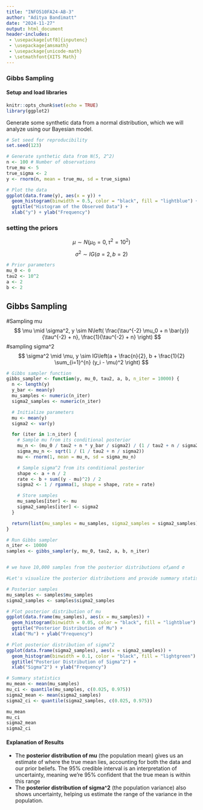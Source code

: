---
title: "INFO510FA24-AB-3"
author: "Aditya Bandimatt"
date: "2024-11-27"
output: html_document
header-includes:  
 - \usepackage[utf8]{inputenc}
 - \usepackage{amsmath} 
 - \usepackage{unicode-math}
 - \setmathfont{XITS Math}
---
### Gibbs Sampling
#### Setup and load libraries  
```{r setup, include=FALSE}
knitr::opts_chunk$set(echo = TRUE)
library(ggplot2)
```

Generate some synthetic data from a normal distribution, which we will analyze
using our Bayesian model.

```{r}
# Set seed for reproducibility
set.seed(123)

# Generate synthetic data from N(5, 2^2)
n <- 100 # Number of observations
true_mu <- 5
true_sigma <- 2
y <- rnorm(n, mean = true_mu, sd = true_sigma)

# Plot the data
ggplot(data.frame(y), aes(x = y)) +
  geom_histogram(binwidth = 0.5, color = "black", fill = "lightblue") +
  ggtitle("Histogram of the Observed Data") +
  xlab("y") + ylab("Frequency")

```

### setting the priors
$$\mu \sim N(\mu_0 = 0, \tau^2 = 10^2)$$
$$\sigma^2 \sim IG(a = 2, b = 2)$$

```{r}
# Prior parameters
mu_0 <- 0
tau2 <- 10^2
a <- 2
b <- 2

```

## Gibbs Sampling
#Sampling mu
$$
\mu \mid \sigma^2, y \sim N\left( \frac{\tau^{-2} \mu_0 + n \bar{y}}{\tau^{-2} + n}, \frac{1}{\tau^{-2} + n} \right)
 $$
#sampling sigma^2
$$
\sigma^2 \mid \mu, y \sim IG\left(a + \frac{n}{2}, b + \frac{1}{2} \sum_{i=1}^{n} (y_i - \mu)^2 \right)
$$

```{r}
# Gibbs sampler function
gibbs_sampler <- function(y, mu_0, tau2, a, b, n_iter = 10000) {
  n <- length(y)
  y_bar <- mean(y)
  mu_samples <- numeric(n_iter)
  sigma2_samples <- numeric(n_iter)

  # Initialize parameters
  mu <- mean(y)
  sigma2 <- var(y)

  for (iter in 1:n_iter) {
    # Sample mu from its conditional posterior
    mu_n <- (mu_0 / tau2 + n * y_bar / sigma2) / (1 / tau2 + n / sigma2)
    sigma_mu_n <- sqrt(1 / (1 / tau2 + n / sigma2))
    mu <- rnorm(1, mean = mu_n, sd = sigma_mu_n)

    # Sample sigma^2 from its conditional posterior
    shape <- a + n / 2
    rate <- b + sum((y - mu)^2) / 2
    sigma2 <- 1 / rgamma(1, shape = shape, rate = rate)

    # Store samples
    mu_samples[iter] <- mu
    sigma2_samples[iter] <- sigma2
  }

  return(list(mu_samples = mu_samples, sigma2_samples = sigma2_samples))
}

```
```{r}
# Run Gibbs sampler
n_iter <- 10000
samples <- gibbs_sampler(y, mu_0, tau2, a, b, n_iter)


# we have 10,000 samples from the posterior distributions of𝜇and σ

#Let's visualize the posterior distributions and provide summary statistics

# Posterior samples
mu_samples <- samples$mu_samples
sigma2_samples <- samples$sigma2_samples

# Plot posterior distribution of mu
ggplot(data.frame(mu_samples), aes(x = mu_samples)) +
  geom_histogram(binwidth = 0.05, color = "black", fill = "lightblue") +
  ggtitle("Posterior Distribution of Mu") +
  xlab("Mu") + ylab("Frequency")

```
```{r}
# Plot posterior distribution of sigma^2
ggplot(data.frame(sigma2_samples), aes(x = sigma2_samples)) +
  geom_histogram(binwidth = 0.1, color = "black", fill = "lightgreen") +
  ggtitle("Posterior Distribution of Sigma^2") +
  xlab("Sigma^2") + ylab("Frequency")

```

```{r}
# Summary statistics
mu_mean <- mean(mu_samples)
mu_ci <- quantile(mu_samples, c(0.025, 0.975))
sigma2_mean <- mean(sigma2_samples)
sigma2_ci <- quantile(sigma2_samples, c(0.025, 0.975))

mu_mean
mu_ci
sigma2_mean
sigma2_ci

```

#### Explanation of Results
- The **posterior distribution of mu** (the population mean) gives us an
estimate of where the true mean lies, accounting for both the data and our
prior beliefs. The 95% credible interval is an interpretation of uncertainty,
meaning we're 95% confident that the true mean is within this range
- The **posterior distribution of sigma^2** (the population variance) also
shows uncertainty, helping us estimate the range of the variance in the
population.
